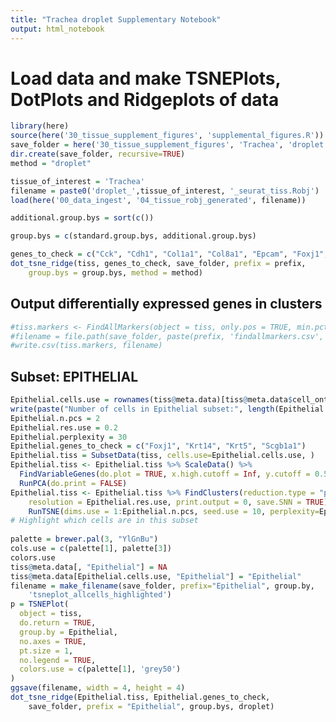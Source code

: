 ```yaml
---
title: "Trachea droplet Supplementary Notebook"
output: html_notebook
---
```


# Load data and make TSNEPlots, DotPlots and Ridgeplots of data

```r
library(here)
source(here('30_tissue_supplement_figures', 'supplemental_figures.R'))
save_folder = here('30_tissue_supplement_figures', 'Trachea', 'droplet')
dir.create(save_folder, recursive=TRUE)
method = "droplet"

tissue_of_interest = 'Trachea'
filename = paste0('droplet_',tissue_of_interest, '_seurat_tiss.Robj')
load(here('00_data_ingest', '04_tissue_robj_generated', filename))

additional.group.bys = sort(c())

group.bys = c(standard.group.bys, additional.group.bys)

genes_to_check = c("Cck", "Cdh1", "Col1a1", "Col8a1", "Epcam", "Foxj1", "Krt5", "Pdgfra", "Pdgfrb", "Pecam1", "Ptprc", "Scgb1a1", "Syp")
dot_tsne_ridge(tiss, genes_to_check, save_folder, prefix = prefix,
    group.bys = group.bys, method = method)
```

## Output differentially expressed genes in clusters

```r
#tiss.markers <- FindAllMarkers(object = tiss, only.pos = TRUE, min.pct = 0.25, thresh.use = 0.25)
#filename = file.path(save_folder, paste(prefix, 'findallmarkers.csv', sep='_'))
#write.csv(tiss.markers, filename)
```

## Subset: EPITHELIAL

```r
Epithelial.cells.use = rownames(tiss@meta.data)[tiss@meta.data$cell_ontology_class == "epithelial cell"]
write(paste("Number of cells in Epithelial subset:", length(Epithelial.cells.use)), stderr())
Epithelial.n.pcs = 2
Epithelial.res.use = 0.2
Epithelial.perplexity = 30
Epithelial.genes_to_check = c("Foxj1", "Krt14", "Krt5", "Scgb1a1")
Epithelial.tiss = SubsetData(tiss, cells.use=Epithelial.cells.use, )
Epithelial.tiss <- Epithelial.tiss %>% ScaleData() %>% 
  FindVariableGenes(do.plot = TRUE, x.high.cutoff = Inf, y.cutoff = 0.5) %>%
  RunPCA(do.print = FALSE)
Epithelial.tiss <- Epithelial.tiss %>% FindClusters(reduction.type = "pca", dims.use = 1:Epithelial.n.pcs, 
    resolution = Epithelial.res.use, print.output = 0, save.SNN = TRUE) %>%
    RunTSNE(dims.use = 1:Epithelial.n.pcs, seed.use = 10, perplexity=Epithelial.perplexity)
# Highlight which cells are in this subset
    
palette = brewer.pal(3, "YlGnBu")
cols.use = c(palette[1], palette[3])
colors.use
tiss@meta.data[, "Epithelial"] = NA
tiss@meta.data[Epithelial.cells.use, "Epithelial"] = "Epithelial" 
filename = make_filename(save_folder, prefix="Epithelial", group.by, 
    'tsneplot_allcells_highlighted')
p = TSNEPlot(
  object = tiss,
  do.return = TRUE,
  group.by = Epithelial,
  no.axes = TRUE,
  pt.size = 1,
  no.legend = TRUE,
  colors.use = c(palette[1], 'grey50')
)
ggsave(filename, width = 4, height = 4)
dot_tsne_ridge(Epithelial.tiss, Epithelial.genes_to_check,
    save_folder, prefix = "Epithelial", group.bys, droplet)

```